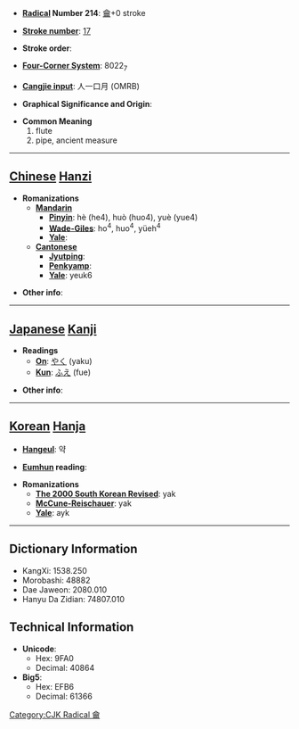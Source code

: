 * '''[[Wiktionary:Chinese radical index| Radical]] Number 214''': [[Wiktionary:Chinese radical index 龠|龠]]+0 stroke

* '''[[Wiktionary:Chinese total strokes index|Stroke number]]''': [[Wiktionary:Chinese total strokes index 17|17]]

* '''Stroke order''': 

* '''[[Wiktionary:Chinese four corner index|Four-Corner System]]''': 8022<sub>7</sub>

* '''[[Wiktionary:Chinese Cangjie index|Cangjie input]]''': 人一口月 (OMRB)

* '''Graphical Significance and Origin''': 

* '''Common Meaning'''
*#flute
*# pipe, ancient measure


----

== [[Chinese]] [[Hanzi]] ==

* '''Romanizations'''
** '''[[Mandarin]]'''
*** '''[[Pinyin]]''': hè (he4), huò (huo4), yuè (yue4)
*** '''[[Wade-Giles]]''': ho<sup>4</sup>, huo<sup>4</sup>, yüeh<sup>4</sup>
*** '''[[Yale]]''': 
** '''[[Cantonese]]'''
*** '''[[Jyutping]]''':
*** '''[[Penkyamp]]''': 
*** '''[[Yale]]''': yeuk6

* '''Other info''': 

----

== [[Japanese]] [[Kanji]] ==

* '''Readings'''
** '''[[On]]''': [[やく]] (yaku)
** '''[[Kun]]''': [[ふえ]] (fue)

* '''Other info''':  

----

== [[Korean]] [[Hanja]] ==

* '''[[Hangeul]]''': 약

* '''[[Eumhun]] reading''': 

* '''Romanizations'''
** '''[[The 2000 South Korean Revised Romanization|The 2000 South Korean Revised]]''': yak
** '''[[McCune-Reischauer]]''': yak
** '''[[Yale]]''': ayk

----

== Dictionary Information ==

* KangXi: 1538.250
* Morobashi: 48882
* Dae Jaweon: 2080.010
* Hanyu Da Zidian: 74807.010

== Technical Information ==

* '''Unicode''':
** Hex: 9FA0
** Decimal: 40864
* '''Big5''':
** Hex: EFB6
** Decimal: 61366
[[Category:CJK Radical ⿕]]
